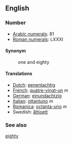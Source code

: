 ==English==

===Number===

*[[w:Arabic Numerals|Arabic numerals]]: 81
*[[w:Roman numerals|Roman numerals]]: LXXXI

====Synonym====
:one and eighty

====Translations====

*[[Dutch]]: [[eenentachtig]]
*[[French]]: [[quatre-vingt-un]] ''m''
*[[German]]: [[einundachtzig]]
*[[Italian]]: [[ottantuno]] ''m''
*[[Romanica]]: [[octanta-uno]] ''m''
*Swedish: [[åttioett]]

===See also===

[[eighty]]